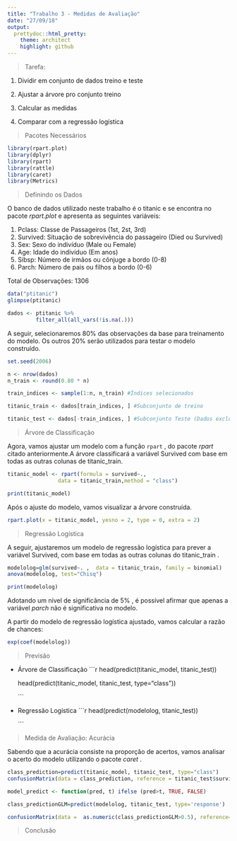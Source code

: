 ```yaml
---
title: "Trabalho 3 - Medidas de Avaliação"
date: "27/09/18"
output:
  prettydoc::html_pretty:
    theme: architect
    highlight: github
---
```


> Tarefa:

1. Dividir em conjunto de dados treino e teste

2. Ajustar a árvore pro conjunto treino

3. Calcular as medidas

4. Comparar com a regressão logística

> Pacotes Necessários 

```r
library(rpart.plot) 
library(dplyr) 
library(rpart) 
library(rattle)
library(caret)
library(Metrics)
```

> Definindo os Dados

O banco de dados utilizado neste trabalho é o titanic e se encontra no pacote _rpart.plot_ e apresenta as seguintes variáveis:

1. Pclass:   Classe de Passageiros (1st, 2st, 3rd)
2. Survived: Situação de sobrevivência do passageiro (Died ou Survived)
3. Sex:      Sexo do indivíduo (Male ou Female)
4. Age:      Idade do indivíduo (Em anos)
5. Sibsp:    Número de irmãos ou cônjuge a bordo (0-8)
6. Parch:    Número de pais ou filhos a bordo (0-6)

Total de Observações: 1306

```r
data("ptitanic")  
glimpse(ptitanic)

dados <- ptitanic %>%  
         filter_all(all_vars(!is.na(.)))
```


A seguir, selecionaremos $80\%$ das observações da base para treinamento do modelo. Os outros $20\%$ serão utilizados para testar o modelo construído. 

```r
set.seed(2006)

n <- nrow(dados)
n_train <- round(0.80 * n)

train_indices <- sample(1:n, n_train) #Índices selecionados

titanic_train <- dados[train_indices, ] #Subconjunto de treino

titanic_test <- dados[-train_indices, ] #Subconjunto Teste (Dados excluindo o treino)
```

> Árvore de Classificação 

Agora, vamos ajustar um modelo com a função `rpart` , do pacote _rpart_ citado anteriormente.A árvore classificará a variável Survived com base em todas as outras colunas de titanic_train.


```r
titanic_model <- rpart(formula = survived~., 
                data = titanic_train,method = "class") 

print(titanic_model)
```

Após o ajuste do modelo, vamos visualizar a árvore construída.

```r
rpart.plot(x = titanic_model, yesno = 2, type = 0, extra = 2) 
``` 

> Regressão Logística

A seguir, ajustaremos um modelo de regressão logística para prever a variável Survived, com base em todas as outras colunas do titanic_train . 

```r
modelolog=glm(survived~. ,  data = titanic_train, family = binomial) 
anova(modelolog, test="Chisq")

print(modelolog)
```

Adotando um nível de significância de $5\%$ , é possível afirmar que apenas a variável _parch_ não é significativa no modelo.

A partir do modelo de regressão logística ajustado, vamos calcular a razão de chances:

```r
exp(coef(modelolog))
```

> Previsão

- Árvore de Classificação
    ```r
    head(predict(titanic_model, titanic_test))
    
    head(predict(titanic_model, titanic_test, type="class"))
    
    
    ```
    
- Regressão Logística
    ```r
    head(predict(modelolog, titanic_test))
    
    ```

> Medida de Avaliação: Acurácia

Sabendo que a acurácia consiste na proporção de acertos, vamos analisar o acerto do modelo utilizando o pacote _caret_ . 

```r
class_prediction=predict(titanic_model, titanic_test, type="class")
confusionMatrix(data = class_prediction, reference = titanic_test$survived) 
```

```r
model_predict <- function(pred, t) ifelse (pred>t, TRUE, FALSE)

class_predictionGLM=predict(modelolog, titanic_test, type='response')

confusionMatrix(data =  as.numeric(class_predictionGLM>0.5), reference=titanic_test$survived) 
```


> Conclusão 
